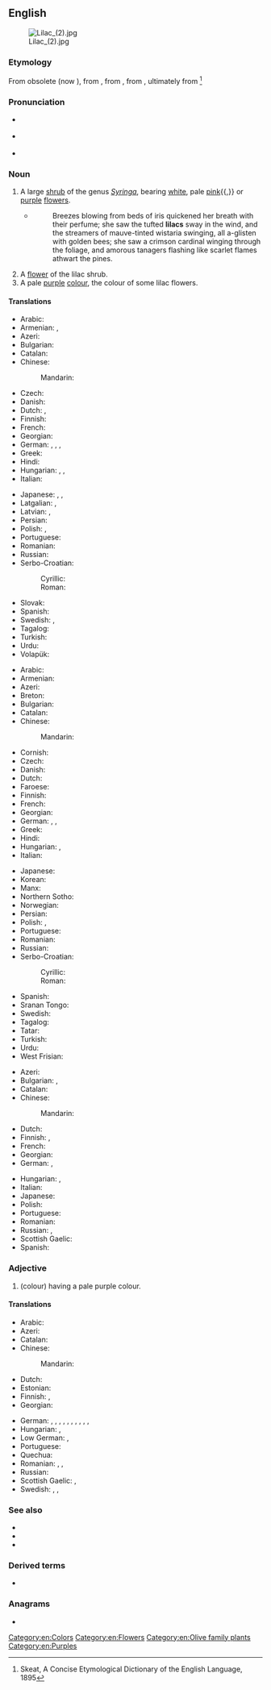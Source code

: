 ==English==
{{wikipedia|Lilac (disambiguation)|Lilac}}
[[Image:Lilac (2).jpg|thumb]]

===Etymology===
From obsolete {{etyl|fr|en}} {{m|fr|lilac}} (now {{m|fr|lilas}}), from {{etyl|ar|en}} {{m|ar|لِيلَك}}, from {{etyl|fa|en}} {{m|fa|نیلک|tr=nilak}}, from {{m|fa|نیل|tr=nil||dark blue}}, ultimately from {{etyl|sa|en}} {{m|sa|नीला||dark blue}}<ref>Skeat, A Concise Etymological Dictionary of the English Language, 1895</ref>

===Pronunciation===
* {{a|UK}} {{IPA|/ˈlaɪlək/|lang=en}}
* {{a|US}} {{IPA|/ˈlaɪlək/|/ˈlaɪˌlæk/|lang=en}}
* {{audio|en-us-lilac.ogg|Audio (US)|lang=en}}

===Noun===
{{en-noun}}

# A large [[shrub]] of the genus ''[[Syringa]]'', bearing [[white]], pale [[pink]]{{,}} or [[purple]] [[flower]]s.
#* {{RQ:Chmbrs YngrSt|V}}
#*: Breezes blowing from beds of iris quickened her breath with their perfume; she saw the tufted '''lilacs''' sway in the wind, and the streamers of mauve-tinted wistaria swinging, all a-glisten with golden bees; she saw a crimson cardinal winging through the foliage, and amorous tanagers flashing like scarlet flames athwart the pines.
# A [[flower]] of the lilac shrub.
# A pale [[purple]] [[color|colour]], the colour of some lilac flowers.
#: {{color panel|C8A2C8}}

====Translations====
{{trans-top|shrub}}
* Arabic: {{t|ar|لَيْلَك|m}}
* Armenian: {{t+|hy|յասաման}}, {{t|hy|եղրեւանի}}
* Azeri: {{t+|az|yasəmən}}
* Bulgarian: {{t|bg|лю́ляк|m}}
* Catalan: {{t+|ca|lila}}
* Chinese:
*: Mandarin: {{t+|cmn|丁香|tr=dīngxiāng|sc=Hani}}
* Czech: {{t+|cs|šeřík|m}}
* Danish: {{t|da|syren|c}}
* Dutch: {{t+|nl|sering}}, {{t+|nl|seringen|p}}
* Finnish: {{t+|fi|syreeni}}
* French: {{t+|fr|lilas|m}}
* Georgian: {{t|ka|იასამანი}}
* German: {{t+|de|Flieder|m}}, {{t|de|Fliederbusch|m}}, {{t|de|Fliederbaum|m}}, {{t|de|Fliederstrauch|m}}
* Greek: {{t+|el|πασχαλιά|f}}
* Hindi: {{t+|hi|बकायन|f|tr=bakāyan}}
* Hungarian: {{t+|hu|orgona}}, {{t|hu|orgonabokor}}, {{t|hu|orgonafa}}
* Italian: {{t|it|lillà|m}}
{{trans-mid}}
* Japanese: {{t+|ja|ライラック|tr=rairakku|sc=Jpan}}, {{t|ja|リラ|tr=rira|sc=Jpan}}, {{t|ja|紫丁香花|tr=murasakihashidoi|sc=Jpan}}
* Latgalian: {{t|ltg|beseņš|m}}, {{t|ltg|beseni|m-p}}
* Latvian: {{t|lv|ceriņš|m}}, {{t|lv|ceriņi|p}}
* Persian: {{t|fa|یاس شیروانی|tr=yâs-e širvâni|sc=fa-Arab}}
* Polish: {{t+|pl|lilak|m-in}}, {{t+|pl|bez|m-in}}
* Portuguese: {{t+|pt|lilás|m}}
* Romanian: {{t+|ro|liliac|m}}
* Russian: {{t+|ru|сире́нь|f}}
* Serbo-Croatian:
*: Cyrillic: {{t|sh|јоргован|m|sc=Cyrl}}
*: Roman: {{t+|sh|jorgovan|m}}
* Slovak: {{t|sk|orgován|m}}
* Spanish: {{t+|es|lila|f}}
* Swedish: {{t+|sv|syren|c}}, {{t|sv|syrenbuske|c}}
* Tagalog: {{t+|tl|lila}}
* Turkish: {{t+|tr|leylak}}
* Urdu: {{t|ur|بکاین|f|tr=bakāyan}}
* Volapük: {{t+|vo|süren}}
{{trans-bottom}}

{{trans-top|flower}}
* Arabic: {{t|ar|لَيْلَك|m}}
* Armenian: {{t+|hy|յասաման}}
* Azeri: {{t+|az|yasəmən}}
* Breton: {{t|br|lireu}}
* Bulgarian: {{t|bg|лю́ляк|m}}
* Catalan: {{t+|ca|lila}}
* Chinese:
*: Mandarin: {{t+|cmn|丁香|tr=dīngxiāng|sc=Hani}}
* Cornish: {{t|kw|laylok}}
* Czech: {{t+|cs|šeřík|m}}
* Danish: {{t|da|syren}}
* Dutch: {{t+|nl|sering}}
* Faroese: {{t|fo|sírena|f}}
* Finnish: {{t|fi|syreeninkukka}}
* French: {{t+|fr|lilas|m}}
* Georgian: {{t|ka|იასამანი}}
* German: {{t+|de|Flieder|m}}, {{t|de|Zartlila|n}}, {{t|de|Fliederblüte|f}}
* Greek: {{t+|el|πασχαλιά|f}}
* Hindi: {{t+|hi|बकायन|f|tr=bakāyan}}
* Hungarian: {{t+|hu|orgona}}, {{t|hu|orgonavirág}}
* Italian: {{t|it|lillà|m}}
{{trans-mid}}
* Japanese: {{t+|ja|ライラック|tr=rairakku|sc=Jpan}}
* Korean: {{t+|ko|라일락}}
* Manx: {{t|gv|laylac}}
* Northern Sotho: {{t|nso|perese}}
* Norwegian: {{t|no|syrin}}
* Persian: {{t|fa|یاس شیروانی|tr=yâs-e širvâni|sc=fa-Arab}}
* Polish: {{t+|pl|lilak|m-in}}, {{t+|pl|bez|m-in}}
* Portuguese: {{t+|pt|lilás|m}}
* Romanian: {{t+|ro|liliac|m}}
* Russian: {{t+|ru|сире́нь|f}}
* Serbo-Croatian:
*: Cyrillic: {{t|sh|јоргован|m|sc=Cyrl}}
*: Roman: {{t+|sh|jorgovan|m}}
* Spanish: {{t+|es|lila|f}}
* Sranan Tongo: {{t|srn|lila}}
* Swedish: {{t+|sv|syren|c}}
* Tagalog: {{t+|tl|lila}}
* Tatar: {{t+|tt|шомырт|sc=Cyrl}}
* Turkish: {{t+|tr|leylak}}
* Urdu: {{t|ur|بکاین|f|tr=bakāyan}}
* West Frisian: {{t|fy|nageltsjebeam}}
{{trans-bottom}}

{{trans-top|colour}}
* Azeri: {{t+|az|yasəmən}}
* Bulgarian: {{t|bg|лю́ляков}}, {{t+|bg|лила́в}}
* Catalan: {{t+|ca|lila}}
* Chinese:
*: Mandarin: {{t|cmn|淡紫色|tr=dàn zǐsè|sc=Hani}}
* Dutch: {{t+|nl|lila}}
* Finnish: {{t+|fi|liila}}, {{t+|fi|violetti}}
* French: {{t+|fr|lilas}}
* Georgian: {{t|ka|იასამნისფერი}}
* German: {{t+|de|Lila|n}}, {{t+|de|Violett|n}}
{{trans-mid}}
* Hungarian: {{t|hu|orgonalila}}, {{t+|hu|halványlila}}
* Italian: {{t+|it|lilla|n}}
* Japanese: {{t|ja|ライラック色|tr=rairakku-iro|sc=Jpan}}
* Polish: {{t|pl|barwa liliowa}}
* Portuguese: {{t+|pt|lilás|m}}
* Romanian: {{t+|ro|violet|n}}
* Russian: {{t+|ru|сире́невый}}, {{t+|ru|лило́вый|m}}
* Scottish Gaelic: {{t|gd|liath-chòrcra|f}}
* Spanish: {{t+|es|lila}}
{{trans-bottom}}

===Adjective===
{{en-adj}}

# (colour) having a pale purple colour.

====Translations====
{{trans-top|colour}}
* Arabic: {{t|ar|لَيْلَكِيّ}}
* Azeri: {{t+|az|yasəmən}}
* Catalan: {{t+|ca|lila}}
* Chinese:
*: Mandarin: {{t|cmn|淡紫色的|sc=Hani}}
* Dutch: {{t+|nl|lila}}
* Estonian: {{t|et|lilla}}
* Finnish: {{t+|fi|liila}}, {{t+|fi|violetti}}
* Georgian: {{t|ka|იასამნისფერი}}
{{trans-mid}}
* German: {{t+|de|lila}}, {{t|de|lilafarbig}}, {{t|de|zartlila}}, {{t+|de|violett}}, {{t+|de|fliederfarben}}, {{t|de|fliederfarbig}}, {{t|de|fliederblau}}, {{t|de|lilafarben}}, {{t+|de|veilchenfarben}}, {{t+|de|veilchenfarbig}}, {{t+|de|veilchenblau}}
* Hungarian: {{t|hu|orgonalila}}, {{t+|hu|halványlila}}
* Low German: {{t|nds|lila}}, {{t|nds|violett}}
* Portuguese: {{t+|pt|lilás}}
* Quechua: {{t|qu|sañi}}
* Romanian: {{t+|ro|liliachiu}}, {{t+|ro|lila}}, {{t+|ro|violet}}
* Russian: {{t+|ru|сире́невый}}
* Scottish Gaelic: {{t|gd|liath-chòrcra}}, {{t|gd|liath-ghorm}}
* Swedish: {{t+|sv|lila}}, {{t+|sv|gredelin}}, {{t+|sv|violett}}
{{trans-bottom}}

===See also===
* {{l|en|syringa}}
* {{l|en|bunchflower}}
* {{l|en|Appendix:Colors}}

===Derived terms===
* {{l|en|lilacky}}

<references/>

===Anagrams===
* {{anagrams|en|Cilla|calli|calli-}}

[[Category:en:Colors]]
[[Category:en:Flowers]]
[[Category:en:Olive family plants]]
[[Category:en:Purples]]